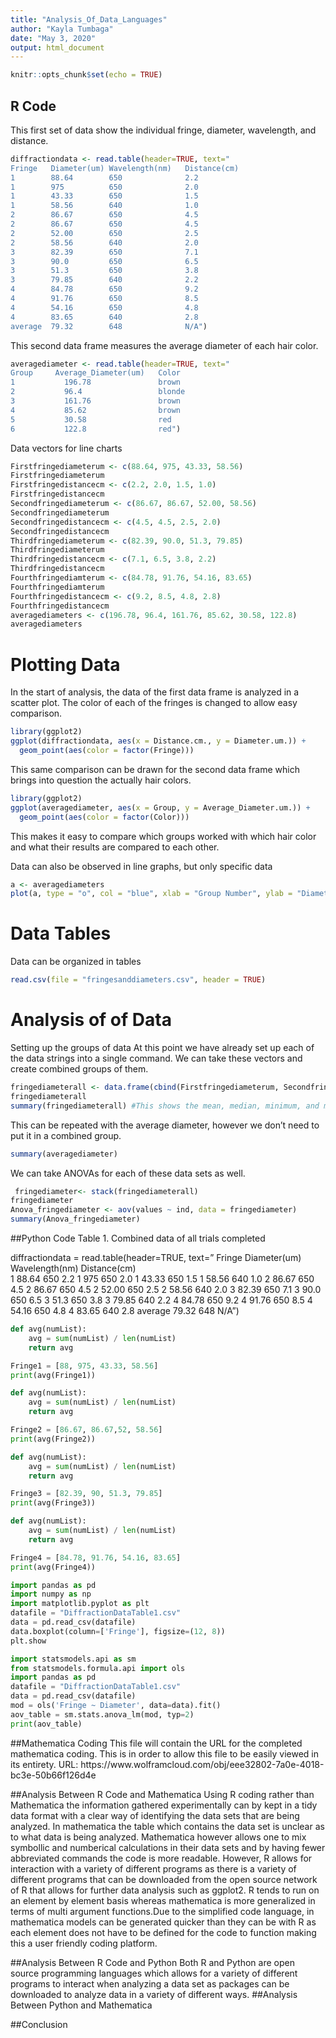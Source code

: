 ```yaml
---
title: "Analysis_Of_Data_Languages"
author: "Kayla Tumbaga"
date: "May 3, 2020"
output: html_document
---
```


```r
knitr::opts_chunk$set(echo = TRUE)
```

## R Code
This first set of data show the individual fringe, diameter, wavelength, and distance.
```r
diffractiondata <- read.table(header=TRUE, text="
Fringe   Diameter(um) Wavelength(nm)   Distance(cm)   
1        88.64        650              2.2
1        975          650              2.0
1        43.33        650              1.5
1        58.56        640              1.0
2        86.67        650              4.5
2        86.67        650              4.5
2        52.00        650              2.5
2        58.56        640              2.0
3        82.39        650              7.1
3        90.0         650              6.5
3        51.3         650              3.8
3        79.85        640              2.2
4        84.78        650              9.2
4        91.76        650              8.5
4        54.16        650              4.8
4        83.65        640              2.8
average  79.32        648              N/A")    
```

This second data frame measures the average diameter of each hair color. 
```r
averagediameter <- read.table(header=TRUE, text="
Group     Average_Diameter(um)   Color
1           196.78               brown
2           96.4                 blonde
3           161.76               brown
4           85.62                brown
5           30.58                red
6           122.8                red")
```

Data vectors for line charts
```r
Firstfringediameterum <- c(88.64, 975, 43.33, 58.56)
Firstfringediameterum
Firstfringedistancecm <- c(2.2, 2.0, 1.5, 1.0)
Firstfringedistancecm
Secondfringediameterum <- c(86.67, 86.67, 52.00, 58.56)
Secondfringediameterum
Secondfringedistancecm <- c(4.5, 4.5, 2.5, 2.0)
Secondfringedistancecm
Thirdfringediameterum <- c(82.39, 90.0, 51.3, 79.85)
Thirdfringediameterum
Thirdfringedistancecm <- c(7.1, 6.5, 3.8, 2.2)
Thirdfringedistancecm
Fourthfringediamterum <- c(84.78, 91.76, 54.16, 83.65)
Fourthfringediamterum
Fourthfringedistancecm <- c(9.2, 8.5, 4.8, 2.8)
Fourthfringedistancecm
averagediameters <- c(196.78, 96.4, 161.76, 85.62, 30.58, 122.8)
averagediameters
```


# Plotting Data 

In the start of analysis, the data of the first data frame is analyzed in a scatter plot. The color of each of the fringes is changed to allow easy comparison.

```r
library(ggplot2)
ggplot(diffractiondata, aes(x = Distance.cm., y = Diameter.um.)) + 
  geom_point(aes(color = factor(Fringe)))
```

This same comparison can be drawn for the second data frame which brings into question the actually hair colors.

```r
library(ggplot2)
ggplot(averagediameter, aes(x = Group, y = Average_Diameter.um.)) +
  geom_point(aes(color = factor(Color)))
```

This makes it easy to compare which groups worked with which hair color and what their results are compared to each other. 

Data can also be observed in line graphs, but only specific data
```r
a <- averagediameters
plot(a, type = "o", col = "blue", xlab = "Group Number", ylab = "Diameter Measured in um", main = "Average Diameters of Hair by Group")
```

# Data Tables

Data can be organized in tables
```r
read.csv(file = "fringesanddiameters.csv", header = TRUE)
```

# Analysis of of Data

Setting up the groups of data
At this point we have already set up each of the data strings into a single command. We can take these vectors and create combined groups of them.
```r
fringediameterall <- data.frame(cbind(Firstfringediameterum, Secondfringediameterum, Thirdfringediameterum, Fourthfringediamterum))
fringediameterall
summary(fringediameterall) #This shows the mean, median, minimum, and maximums through each of these data sets.
```
This can be repeated with the average diameter, however we don't need to put it in a combined group.
```r
summary(averagediameter)
```
We can take ANOVAs for each of these data sets as well.
```r
 fringediameter<- stack(fringediameterall)
fringediameter
Anova_fringediameter <- aov(values ~ ind, data = fringediameter)
summary(Anova_fringediameter)
```


##Python Code
Table 1. Combined data of all trials completed

diffractiondata = read.table(header=TRUE, text="
Fringe   Diameter(um) Wavelength(nm)   Distance(cm)   
1        88.64        650              2.2
1        975          650              2.0
1        43.33        650              1.5
1        58.56        640              1.0
2        86.67        650              4.5
2        86.67        650              4.5
2        52.00        650              2.5
2        58.56        640              2.0
3        82.39        650              7.1
3        90.0         650              6.5
3        51.3         650              3.8
3        79.85        640              2.2
4        84.78        650              9.2
4        91.76        650              8.5
4        54.16        650              4.8
4        83.65        640              2.8
average  79.32        648              N/A") 

```python
def avg(numList):
    avg = sum(numList) / len(numList)
    return avg

Fringe1 = [88, 975, 43.33, 58.56]
print(avg(Fringe1))
```

```python
def avg(numList):
    avg = sum(numList) / len(numList)
    return avg

Fringe2 = [86.67, 86.67,52, 58.56]
print(avg(Fringe2))
```

```python
def avg(numList):
    avg = sum(numList) / len(numList)
    return avg

Fringe3 = [82.39, 90, 51.3, 79.85]
print(avg(Fringe3))
```

```python
def avg(numList):
    avg = sum(numList) / len(numList)
    return avg

Fringe4 = [84.78, 91.76, 54.16, 83.65]
print(avg(Fringe4))
```

```python
import pandas as pd
import numpy as np
import matplotlib.pyplot as plt
datafile = "DiffractionDataTable1.csv"
data = pd.read_csv(datafile)
data.boxplot(column=['Fringe'], figsize=(12, 8))
plt.show
```

```python
import statsmodels.api as sm 
from statsmodels.formula.api import ols
import pandas as pd
datafile = "DiffractionDataTable1.csv"
data = pd.read_csv(datafile)
mod = ols('Fringe ~ Diameter', data=data).fit()
aov_table = sm.stats.anova_lm(mod, typ=2)
print(aov_table)
```


##Mathematica Coding
This file will contain the URL for the completed mathematica coding. 
This is in order to allow this file to be easily viewed in its entirety.
URL: https://www.wolframcloud.com/obj/eee32802-7a0e-4018-bc3e-50b66f126d4e

##Analysis Between R Code and Mathematica
Using R coding rather than Mathematica the information gathered
experimentally can by kept in a tidy data format with a clear way
of identifying the data sets that are being analyzed. In
mathematica the table which contains the data set is unclear as to
what data is being analyzed. Mathematica however allows one to mix
symbollic and numberical calculations in their data sets and by
having fewer abbreviated commands the code is more readable.
However, R allows for interaction with a variety of different
programs as there is a variety of different programs that can be
downloaded from the open source network of R that allows for
further data analysis such as ggplot2. R tends to run on an
element by element basis whereas mathematica is more generalized
in terms of multi argument functions.Due to the simplified code 
language, in mathematica models can be generated quicker than they
can be with R as each element does not have to be defined for the
code to function making this a user friendly coding platform. 

##Analysis Between R Code and Python
Both R and Python are open source programming languages which 
allows for a variety of different programs to interact when 
analyzing a data set as packages can be downloaded to analyze data
in a variety of different ways. 
##Analysis Between Python and Mathematica

##Conclusion 